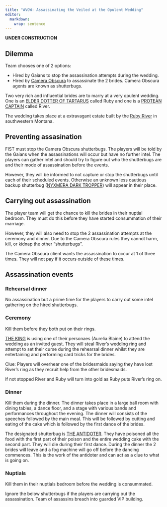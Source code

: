 ```yaml
---
title: "AVOW: Assassinating the Veiled at the Opulent Wedding"
editor: 
  markdown: 
    wrap: sentence
---
```


__UNDER CONSTRUCTION__

## Dilemma

Team chooses one of 2 options:

- Hired by Gaians to stop the assassination attempts during the wedding.
- Hired by [Camera Obscura](/Nyxmera/Camera_Obscura.qmd) to assassinate the 2 brides. Camera Obscura agents are known as shutterbugs.

Two very rich and influential brides are to marry at a very opulent wedding. One is an [ELDER DOTTER OF TARTARUS](/Tartarus/Followers.qmd#elder_dotter) called Ruby and one is a [PROTEAN CAPTAIN](/Proteus/Followers.qmd#protean_captain) called River.

The wedding takes place at a extravagant estate built by the [Ruby River](https://en.wikipedia.org/wiki/Ruby_River) in southwestern Montana.

## Preventing assasination

FIST must stop the Camera Obscura shutterbugs.
The players will be told by the Gaians when the assassinations will occur but have no further intel.
The players can gather intel and should try to figure out who the shutterbugs are and their mode of assassination before the events.

However, they will be informed to not capture or stop the shutterbugs until each of their scheduled events.
Otherwise an unknown less cautious backup shutterbug ([NYXMERA DARK TROPPER](/Nyxmera/Troops.qmd#nyxmera_dark_tropper)) will appear in their place.

## Carrying out assassination

The player team will get the chance to kill the brides in their nuptial bedroom. They must do this before they have started consummation of their marriage.

However, they will also need to stop the 2 assassination attempts at the ceremony and dinner. Due to the Camera Obscura rules they cannot harm, kill, or kidnap the other "shutterbugs".

The Camera Obscura client wants the assassination to occur at 1 of three times.
They will not pay if it occurs outside of these times.

## Assassination events

### Rehearsal dinner

No assassination but a prime time for the players to carry out some intel gathering on the hired shutterbugs.

### Ceremony

Kill them before they both put on their rings.

[THE KING](/Nyxmera/Camera_Obscura.qmd#the_king) is using one of their personaes (Aurelia Blaine) to attend the wedding as an invited guest.
They will steal River's wedding ring and attempt to set their curse during the rehearsal dinner whilst they are entertaining and performing card tricks for the brides.

Clue: Players will overhear one of the bridesmaids saying they have lost River's ring as they recruit help from the other bridesmaids.

If not stopped River and Ruby will turn into gold as Ruby puts River's ring on.

### Dinner

Kill them during the dinner. The dinner takes place in a large ball room with dining tables, a dance floor, and a stage with various bands and performances throughout the evening.
The dinner will consists of the speeches followed by the main meal.
This will be followed by cutting and eating of the cake which is followed by the first dance of the brides.

The designated shutterbug is [THE ANTIDOTER](/Nyxmera/Camera_Obscura.qmd#the_antidoter). 
They have poisoned all the food with the first part of their poison and the entire wedding cake with the second part.
They will die during their first dance.
During the dinner the 2 brides will leave and a fog machine will go off before the dancing commences. This is the work of the antidoter and can act as a clue to what is going on.

### Nuptials

Kill them in their nuptials bedroom before the wedding is consummated.

Ignore the below shutterbugs if the players are carrying out the assassination.
Team of assassins breach into guarded VIP building.

